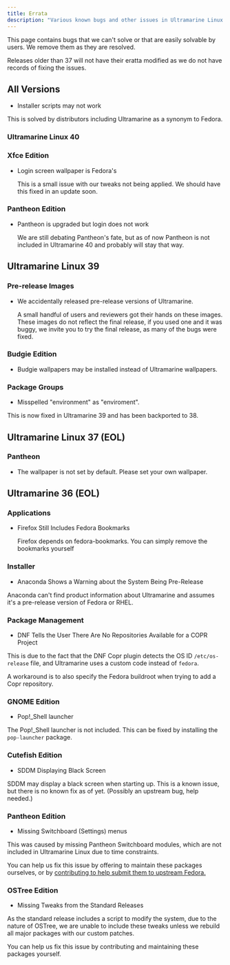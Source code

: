 ```yaml
---
title: Errata
description: "Various known bugs and other issues in Ultramarine Linux."
---
```



This page contains bugs that we can't solve or that are easily solvable by users. We remove them as they are resolved.

Releases older than 37 will not have their eratta modified as we do not have records of fixing the issues.

## All Versions

- Installer scripts may not work

This is solved by distributors including Ultramarine as a synonym to Fedora.

### Ultramarine Linux 40

### Xfce Edition

- Login screen wallpaper is Fedora's

  This is a small issue with our tweaks not being applied. We should have this fixed in an update soon.

### Pantheon Edition

- Pantheon is upgraded but login does not work

  We are still debating Pantheon's fate, but as of now Pantheon is not included in Ultramarine 40 and probably will stay that way.

## Ultramarine Linux 39

### Pre-release Images

- We accidentally released pre-release versions of Ultramarine.

  A small handful of users and reviewers got their hands on these images. These images do not reflect the final release, if you used one and it was buggy, we invite you to try the final release, as many of the bugs were fixed.

### Budgie Edition

- Budgie wallpapers may be installed instead of Ultramarine wallpapers.

### Package Groups

- Misspelled "environment" as "enviroment".

This is now fixed in Ultramarine 39 and has been backported to 38.

## Ultramarine Linux 37 (EOL)

### Pantheon

- The wallpaper is not set by default. Please set your own wallpaper.

## Ultramarine 36 (EOL)

### Applications

- Firefox Still Includes Fedora Bookmarks

  Firefox depends on fedora-bookmarks. You can simply remove the bookmarks yourself

### Installer

- Anaconda Shows a Warning about the System Being Pre-Release

Anaconda can't find product information about Ultramarine and assumes it's a pre-release version of Fedora or RHEL.

### Package Management

- DNF Tells the User There Are No Repositories Available for a COPR Project

This is due to the fact that the DNF Copr plugin detects the OS ID `/etc/os-release` file, and Ultramarine uses a custom code instead of `fedora`.

A workaround is to also specify the Fedora buildroot when trying to add a Copr repository.

### GNOME Edition

- Pop!\_Shell launcher

The Pop!\_Shell launcher is not included. This can be fixed by installing the `pop-launcher` package.

### Cutefish Edition

- SDDM Displaying Black Screen

SDDM may display a black screen when starting up. This is a known issue, but there is no known fix as of yet. (Possibly an upstream bug, help needed.)

### Pantheon Edition

- Missing Switchboard (Settings) menus

This was caused by missing Pantheon Switchboard modules, which are not included in Ultramarine Linux due to time constraints.

You can help us fix this issue by offering to maintain these packages ourselves, or by [contributing to help submit them to upstream Fedora.](https://fedoraproject.org/wiki/SIGs/Pantheon)

### OSTree Edition

- Missing Tweaks from the Standard Releases

As the standard release includes a script to modify the system, due to the nature of OSTree, we are unable to include these tweaks unless we rebuild all major packages with our custom patches.

You can help us fix this issue by contributing and maintaining these packages yourself.
